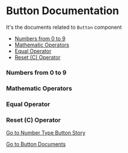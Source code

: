 
<Meta title="MDX/Button" component={Button} />

# Button Documentation

It's the documents related to `Button` component


- [Numbers from 0 to 9](#numbers-from-0-to-9)
- [Mathematic Operators](#mathematic-operators)
- [Equal Operator](#equal-operator)
- [Reset (C) Operator](#reset-c-operator)

### Numbers from 0 to 9

<Canvas>
  <Story id="example-button--number" />
</Canvas>

### Mathematic Operators

<Canvas>
  <Story id="example-button--operator" />
</Canvas>

### Equal Operator

<Canvas>
  <Story id="example-button--equal" />
</Canvas>

### Reset (C) Operator

<Canvas>
  <Story id="example-button--reset" />
</Canvas>

[Go to Number Type Button Story](?path=/story/example-button--number)

[Go to Button Documents](?path=/docs/example-button--number)
